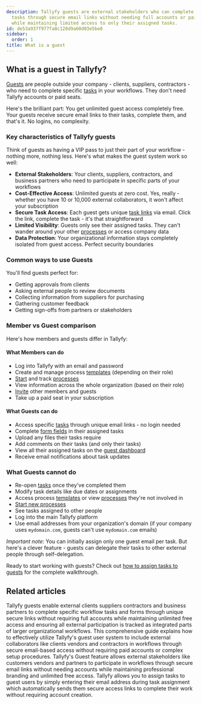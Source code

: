 ```yaml
---
description: Tallyfy guests are external stakeholders who can complete specific workflow
  tasks through secure email links without needing full accounts or paid subscriptions
  while maintaining limited access to only their assigned tasks.
id: de53a937f977fa8c128d9a60d03e5be8
sidebar:
  order: 1
title: What is a guest
---
```


## What is a guest in Tallyfy?

[Guests](/products/pro/documenting/guests/) are people outside your company - clients, suppliers, contractors - who need to complete specific [tasks](/products/pro/tracking-and-tasks/tasks/) in your workflows. They don't need Tallyfy accounts or paid seats.

Here's the brilliant part: You get unlimited guest access completely free. Your guests receive secure email links to their tasks, complete them, and that's it. No logins, no complexity.

### Key characteristics of Tallyfy guests

Think of guests as having a VIP pass to just their part of your workflow - nothing more, nothing less. Here's what makes the guest system work so well:

- **External Stakeholders**: Your clients, suppliers, contractors, and business partners who need to participate in specific parts of your workflows
- **Cost-Effective Access**: Unlimited guests at zero cost. Yes, really - whether you have 10 or 10,000 external collaborators, it won't affect your subscription
- **Secure Task Access**: Each guest gets unique [task links](/products/pro/documenting/guests/how-to-find-a-guest-task-link-in-tallyfy/) via email. Click the link, complete the task - it's that straightforward
- **Limited Visibility**: Guests only see their assigned tasks. They can't wander around your other [processes](/products/pro/tracking-and-tasks/processes/) or access company data
- **Data Protection**: Your organizational information stays completely isolated from guest access. Perfect security boundaries

### Common ways to use Guests

You'll find guests perfect for:
- Getting approvals from clients
- Asking external people to review documents
- Collecting information from suppliers for purchasing
- Gathering customer feedback
- Getting sign-offs from partners or stakeholders

### Member vs Guest comparison

Here's how members and guests differ in Tallyfy:

#### What Members can do
- Log into Tallyfy with an email and password
- Create and manage process [templates](/products/pro/documenting/templates/) (depending on their role)
- [Start](/products/pro/launching/) and track [processes](/products/pro/tracking-and-tasks/processes/)
- View information across the whole organization (based on their role)
- [Invite](/products/pro/documenting/members/how-to-invite-and-activate-members-on-tallyfy/) other members and guests
- Take up a paid seat in your subscription

#### What Guests can do
- Access specific [tasks](/products/pro/tracking-and-tasks/tasks/) through unique email links - no login needed
- Complete [form fields](/products/pro/tracking-and-tasks/tasks/what-are-form-fields-in-tallyfy/) in their assigned tasks
- Upload any files their tasks require
- Add comments on their tasks (and only their tasks)
- View all their assigned tasks on the [guest dashboard](/products/pro/documenting/guests/how-can-guests-monitor-their-processes-on-tallyfy/)
- Receive email notifications about task updates

### What Guests cannot do
- Re-open [tasks](/products/pro/tracking-and-tasks/tasks/) once they've completed them
- Modify task details like due dates or assignments
- Access process [templates](/products/pro/documenting/templates/) or view [processes](/products/pro/tracking-and-tasks/processes/) they're not involved in
- [Start new processes](/products/pro/launching/)
- See tasks assigned to other people
- Log into the main Tallyfy platform
- Use email addresses from your organization's domain (if your company uses `mydomain.com`, guests can't use `mydomain.com` emails)

*Important note*: You can initially assign only one guest email per task. But here's a clever feature - guests can delegate their tasks to other external people through self-delegation.

Ready to start working with guests? Check out [how to assign tasks to guests](/products/pro/documenting/guests/how-can-i-assign-tasks-to-guest-users-in-tallyfy/) for the complete walkthrough.


## Related articles
<CardGrid>
<LinkTitleCard header="<b>Documenting > Guests</b>" href="/products/pro/documenting/guests/" > Tallyfy guests enable external clients suppliers contractors and business partners to complete specific workflow tasks and forms through unique secure links without requiring full accounts while maintaining unlimited free access and ensuring all external participation is tracked as integrated parts of larger organizational workflows. </LinkTitleCard>
<LinkTitleCard header="<b>Guests > Assigning guests</b>" href="/products/pro/documenting/guests/guest-user-guide/" > This comprehensive guide explains how to effectively utilize Tallyfy's guest user system to include external collaborators like clients vendors and contractors in workflows through secure email-based access without requiring paid accounts or complex setup procedures. </LinkTitleCard>
<LinkTitleCard header="<b>Features > Customer facing</b>" href="/products/pro/tutorials/features/customer-facing/" > Tallyfy's Guest feature allows external stakeholders like customers vendors and partners to participate in workflows through secure email links without needing accounts while maintaining professional branding and unlimited free access. </LinkTitleCard>
<LinkTitleCard header="<b>Guests > Assign tasks to guests</b>" href="/products/pro/documenting/guests/how-can-i-assign-tasks-to-guest-users-in-tallyfy/" > Tallyfy allows you to assign tasks to guest users by simply entering their email address during task assignment which automatically sends them secure access links to complete their work without requiring account creation. </LinkTitleCard>
</CardGrid>
